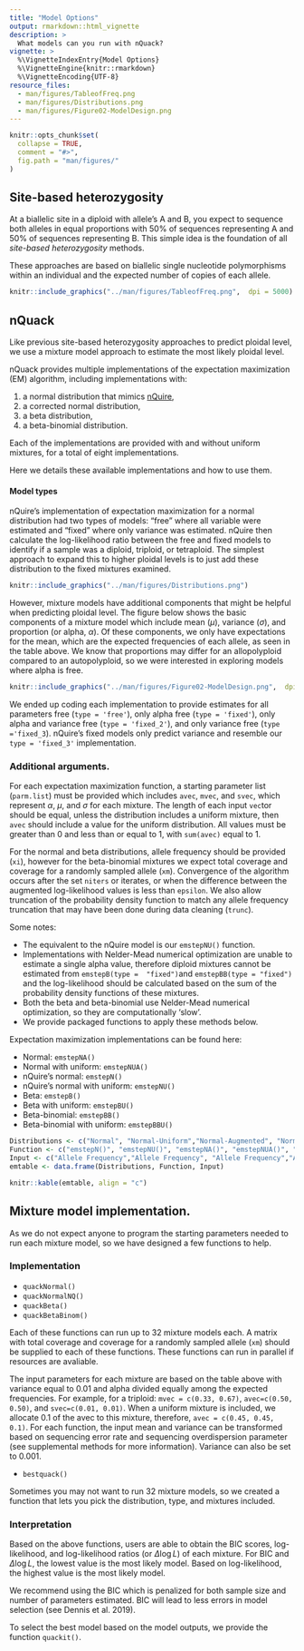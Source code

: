 ```yaml
---
title: "Model Options"
output: rmarkdown::html_vignette
description: >
  What models can you run with nQuack?
vignette: >
  %\VignetteIndexEntry{Model Options}
  %\VignetteEngine{knitr::rmarkdown}
  %\VignetteEncoding{UTF-8}
resource_files:
  - man/figures/TableofFreq.png
  - man/figures/Distributions.png
  - man/figures/Figure02-ModelDesign.png
---
```


```r
knitr::opts_chunk$set(
  collapse = TRUE,
  comment = "#>",
  fig.path = "man/figures/"
)
```

## Site-based heterozygosity
At a biallelic site in a diploid with allele's A and B, you expect to sequence both alleles in equal proportions with 50% of sequences representing A and 50% of sequences representing B. This simple idea is the foundation of all *site-based heterozygosity* methods. 

These approaches are based on biallelic single nucleotide polymorphisms within an individual and the expected number of copies of each allele. 

```r
knitr::include_graphics("../man/figures/TableofFreq.png",  dpi = 5000)
```


## nQuack

Like previous site-based heterozygosity approaches to predict ploidal level, we use a mixture model approach to estimate the most likely ploidal level. 

nQuack provides multiple implementations of the expectation maximization (EM) algorithm, including implementations with:   

  (1) a normal distribution that mimics [nQuire](https://github.com/clwgg/nQuire),    
  (2) a corrected normal distribution,     
  (3) a beta distribution,    
  (4) a beta-binomial distribution.    

Each of the implementations are provided with and without uniform mixtures, for a total of eight implementations. 

Here we details these available implementations and how to use them.  

    
#### Model types  

nQuire's implementation of expectation maximization for a normal distribution had two types of models: "free" where all variable were estimated and "fixed" where only variance was estimated. nQuire then calculate the log-likelihood ratio between the free and fixed models to identify if a sample was a diploid, triploid, or tetraploid. The simplest approach to expand this to higher ploidal levels is to just add these distribution to the fixed mixtures examined. 

```r
knitr::include_graphics("../man/figures/Distributions.png")
```

However, mixture models have additional components that might be helpful when predicting ploidal level. The figure below shows the basic components of a mixture model which include mean ($\mu$), variance ($\sigma$), and proportion (or alpha, $\alpha$). Of these components, we only have expectations for the mean, which are the expected frequencies of each allele, as seen in the table above. We know that proportions may differ for an allopolyploid compared to an autopolyploid, so we were interested in exploring models where alpha is free. 

```r
knitr::include_graphics("../man/figures/Figure02-ModelDesign.png",  dpi = 5000)
```

We ended up coding each implementation to provide estimates for all parameters free (`type = 'free'`), only alpha free (`type = 'fixed'`), only alpha and variance free (`type = 'fixed_2'`), and only variance free (`type ='fixed_3`). nQuire's fixed models only predict variance and resemble our `type = 'fixed_3'` implementation.


### Additional arguments.   
For each expectation maximization function, a starting parameter list (`parm.list`) must be provided which includes `avec`, `mvec`, and `svec`, which represent $\alpha$, $\mu$, and $\sigma$ for each mixture. The length of each input `vec`tor should be equal, unless the distribution includes a uniform mixture, then `avec` should include a value for the uniform distribution. All values must be greater than 0 and less than or equal to 1, with `sum(avec)` equal to 1. 

For the normal and beta distributions, allele frequency should be provided (`xi`), however for the beta-binomial mixtures we expect total coverage and coverage for a randomly sampled allele (`xm`). Convergence of the algorithm occurs after the set `niters` or iterates, or when the difference between the augmented log-likelihood values is less than `epsilon`. We also allow truncation of the probability density function to match any allele frequency truncation that may have been done during data cleaning (`trunc`). 


Some notes:   

  - The equivalent to the nQuire model is our `emstepNU()` function.   
  - Implementations with Nelder-Mead numerical optimization are unable to estimate a single alpha value, therefore diploid mixtures cannot be estimated from `emstepB(type =  "fixed")`and `emstepBB(type = "fixed")` and the log-likelihood should be calculated based on the sum of the probability density functions of these mixtures.   
  - Both the beta and beta-binomial use Nelder-Mead numerical optimization, so they are computationally 'slow'.  
  - We provide packaged functions to apply these methods below. 
  

Expectation maximization implementations can be found here:

  - Normal: `emstepNA()`
  - Normal with uniform: `emstepNUA()`
  - nQuire's normal: `emstepN()`
  - nQuire's normal with uniform: `emstepNU()`
  - Beta: `emstepB()`
  - Beta with uniform: `emstepBU()`
  - Beta-binomial: `emstepBB()`
  - Beta-binomial with uniform: `emstepBBU()`



```r
Distributions <- c("Normal", "Normal-Uniform","Normal-Augmented", "Normal-Uniform-Augmented", "Beta", "Beta-Uniform", "Beta-Binomial", "Beta-Binomial-Uniform")
Function <- c("emstepN()", "emstepNU()", "emstepNA()", "emstepNUA()", "emstepB()", "emstepBU()", "emstepBB()", "emstepBBU()")
Input <- c("Allele Frequency","Allele Frequency", "Allele Frequency","Allele Frequency", "Allele Frequency", "Allele Frequency", "Coverage", "Coverage" )
emtable <- data.frame(Distributions, Function, Input)

knitr::kable(emtable, align = "c")
```

## Mixture model implementation.   

As we do not expect anyone to program the starting parameters needed to run each mixture model, so we have designed a few functions to help. 

### Implementation


  - `quackNormal()`
  - `quackNormalNQ()` 
  - `quackBeta()`
  - `quackBetaBinom()`

Each of these functions can run up to 32 mixture models each. A matrix with total coverage and coverage for a randomly sampled allele (`xm`) should be supplied to each of these functions. These functions can run in parallel if resources are avaliable. 

The input parameters for each mixture are based on the table above with variance equal to 0.01 and alpha divided equally among the expected frequencies. For example, for a triploid: `mvec = c(0.33, 0.67)`, `avec=c(0.50, 0.50)`, and   `svec=c(0.01, 0.01)`. When a uniform mixture is included, we allocate 0.1 of the avec to this mixture, therefore, `avec = c(0.45, 0.45, 0.1)`. For each function, the input mean and variance can be transformed based on sequencing error rate and sequencing overdispersion parameter (see supplemental methods for more information). Variance can also be set to 0.001. 


  - `bestquack()`
 
Sometimes you may not want to run 32 mixture models, so we created a function that lets you pick the distribution, type, and mixtures included. 


### Interpretation

Based on the above functions, users are able to obtain the BIC scores, log-likelihood, and log-likelihood ratios (or $\Delta\log{L}$) of each mixture. For BIC and $\Delta\log{L}$, the lowest value is  the most likely model. Based on log-likelihood, the highest value is the most likely model.

We recommend using the BIC which is penalized for both sample size and number of parameters estimated. BIC will lead to less errors in model selection (see Dennis et al. 2019).

To select the best model based on the model outputs, we provide the function `quackit()`.


